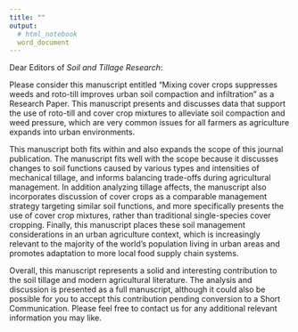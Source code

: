 ```yaml
---
title: ""
output: 
  # html_notebook
  word_document
---
```



Dear Editors of *Soil and Tillage Research*:

Please consider this manuscript entitled "Mixing cover crops suppresses weeds and roto-till improves urban soil compaction and infiltration" as a Research Paper.
This manuscript presents and discusses data that support the use of roto-till and cover crop mixtures to alleviate soil compaction and weed pressure, which are very common issues for all farmers as agriculture expands into urban environments.

This manuscript both fits within and also expands the scope of this journal publication.
The manuscript fits well with the scope because it discusses changes to soil functions caused by various types and intensities of mechanical tillage, and informs balancing trade-offs during agricultural management.
In addition analyzing tillage affects, the manuscript also incorporates discussion of cover crops as a comparable management strategy targeting similar soil functions, and more specifically presents the use of cover crop mixtures, rather than traditional single-species cover cropping.
Finally, this manuscript places these soil management considerations in an urban agriculture context, which is increasingly relevant to the majority of the world's population living in urban areas and promotes adaptation to more local food supply chain systems.

Overall, this manuscript represents a solid and interesting contribution to the soil tillage and modern agricultural literature.
The analysis and discussion is presented as a full manuscript, although it could also be possible for you to accept this contribution pending conversion to a Short Communication.
Please feel free to contact us for any additional relevant information you may like.
